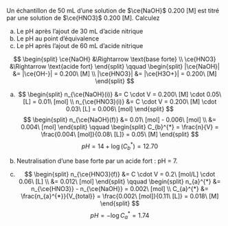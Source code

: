 ::: {.Exercise data-latex=""}

Un échantillon de 50 mL d’une solution de $\ce{NaOH}$ 0.200 [M] est titré par une solution de $\ce{HNO3}$ 0.200 [M]. Calculez

a. Le pH après l’ajout de 30 mL d’acide nitrique
\vspace{\stretch{1}}
b. Le pH au point d’équivalence
\vspace{\stretch{1}}
c. Le pH après l’ajout de 60 mL d’acide nitrique
\vspace{\stretch{1}}

:::

::: {.Answer data-latex=""}

$$
\begin{split}
\ce{NaOH} &\Rightarrow \text{base forte} \\
\ce{HNO3} &\Rightarrow \text{acide fort}
\end{split}
\qquad
\begin{split}
|\ce{NaOH}| &= |\ce{OH-}| = 0.200\ [M] \\
|\ce{HNO3}| &= |\ce{H3O+}| = 0.200\ [M]
\end{split}
$$

a. $$
\begin{split}
n_{\ce{NaOH}(i)} &= C \cdot V = 0.200\ [M] \cdot 0.05\ [L] = 0.01\ [mol] \\
n_{\ce{HNO3}(i)} &= C \cdot V = 0.200\ [M] \cdot 0.03\ [L] = 0.006\ [mol]
\end{split}
$$
$$
\begin{split}
n_{\ce{NaOH}(f)} &= 0.01\ [mol] - 0.006\ [mol] \\
  &= 0.004\ [mol]
\end{split}
\qquad
\begin{split}
C_{b}^{*} = \frac{n}{V} = \frac{0.004\ [mol]}{0.08\ [L]} = 0.05\ [M]
\end{split}
$$
$$
pH = 14 + \log(C_{b}^{*}) = 12.70
$$

b. Neutralisation d'une base forte par un acide fort : pH = 7.

c. $$
\begin{split}
n_{\ce{HNO3}(f)} &= C \cdot V = 0.2\ [mol/L] \cdot 0.06\ [L] \\
  &= 0.012\ [mol]
\end{split}
\qquad
\begin{split}
n_{a}^{*} &= n_{\ce{HNO3}} - n_{\ce{NaOH}} = 0.002\ [mol] \\
C_{a}^{*} &= \frac{n_{a}^{*}}{V_{total}} = \frac{0.002\ [mol]}{0.11\ [L]} = 0.018\ [M]
\end{split}
$$
$$
pH = - \log C_{a}^{*} = 1.74
$$

\clearpage
:::
